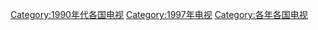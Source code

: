 
[[Category:1990年代各国电视|Category:1990年代各国电视]]
[[Category:1997年电视|Category:1997年电视]]
[[Category:各年各国电视|Category:各年各国电视]]